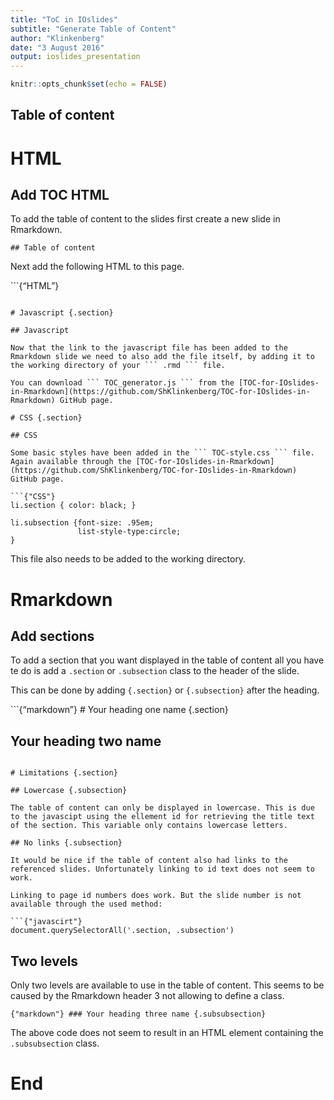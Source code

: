 ```yaml
---
title: "ToC in IOslides"
subtitle: "Generate Table of Content"
author: "Klinkenberg"
date: "3 August 2016"
output: ioslides_presentation
---
```


```r
knitr::opts_chunk$set(echo = FALSE)
```

## Table of content

<!-- Link to table of content javascript -->
<script src="TOC_generator.js"></script>

<!-- Link to table of content style -->
<link rel="stylesheet" type="text/css" href="toc-style.css">

<!-- add div element table of content for javascript to fill -->
<div id="toc"></div>

# HTML {.section}

## Add TOC HTML {.subsection}

To add the table of content to the slides first create a new slide in Rmarkdown.

``` ## Table of content ```

Next add the following HTML to this page.

```{"HTML"}
<!-- Link to table of content javascript -->
<script src="TOC_generator.js"></script>

<!-- Link to table of content style -->
<link rel="stylesheet" type="text/css" href="toc-style.css">

<!-- add div element table of content for javascript to fill -->
<div id="toc"></div>
```

# Javascript {.section}

## Javascript

Now that the link to the javascript file has been added to the Rmarkdown slide we need to also add the file itself, by adding it to the working directory of your ``` .rmd ``` file.

You can download ``` TOC_generator.js ``` from the [TOC-for-IOslides-in-Rmarkdown](https://github.com/ShKlinkenberg/TOC-for-IOslides-in-Rmarkdown) GitHub page.

# CSS {.section}

## CSS

Some basic styles have been added in the ``` TOC-style.css ``` file. Again available through the [TOC-for-IOslides-in-Rmarkdown](https://github.com/ShKlinkenberg/TOC-for-IOslides-in-Rmarkdown) GitHub page.

```{"CSS"}
li.section { color: black; }

li.subsection {font-size: .95em; 
               list-style-type:circle;
}
```

This file also needs to be added to the working directory.

# Rmarkdown {.section}

## Add sections {.subsection}

To add a section that you want displayed in the table of content all you have te do is add a ``` .section ``` or ``` .subsection ``` class to the header of the slide.

This can be done by adding ``` {.section} ``` or ``` {.subsection} ``` after the heading.

```{"markdown"}
# Your heading one name {.section}

## Your heading two name {.subsection}
```

# Limitations {.section}

## Lowercase {.subsection}

The table of content can only be displayed in lowercase. This is due to the javascipt using the ellement id for retrieving the title text of the section. This variable only contains lowercase letters.

## No links {.subsection}

It would be nice if the table of content also had links to the referenced slides. Unfortunately linking to id text does not seem to work.

Linking to page id numbers does work. But the slide number is not available through the used method: 

```{"javascirt"}
document.querySelectorAll('.section, .subsection')
```

## Two levels {.subsection}

Only two levels are available to use in the table of content. This seems to be caused by the Rmarkdown header 3 not allowing to define a class.

```{"markdown"}
### Your heading three name {.subsubsection}
```

The above code does not seem to result in an HTML element containing the ``` .subsubsection ``` class.

# End